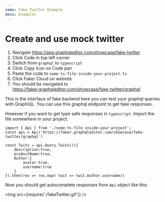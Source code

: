 ```yaml
---
name: Fake Twitter Example
menu: Examples
---
```


# Create and use mock twitter

1. Navigate https://app.graphqleditor.com/showcase/fake-twitter
2. Click Code in top left corner
3. Switch from `graphql` to `typescript`
4. Click Copy Icon on Code pan
5. Paste the code to `some-ts-file-inside-your-project.ts`
6. Click Faker Cloud on website
7. You should be navigated to https://faker.graphqleditor.com/showcase/fake-twitter/graphql

This is the interface of fake backend here you can test your graphql queries with GraphiQL.
You can use this graphql endpoint to get fake responses.

However if you want to get type safe responses in `typescript`. Import the file somewhere in your project.

```tsx
import { Api } from './some-ts-file-inside-your-project';
const api = Api('https://faker.graphqleditor.com/showcase/fake-twitter/graphql')

const Twits = api.Query.Twits()({
    description:true,
    productName:true,
    Author:{
        avatar:true,
        username:true
    }
}).then(res => res.map( twit => twit.Author.username))
```

Now you should get autocomplete responses from `Api` object like this:

<img src={require('./fakeTwitter.gif')} />
